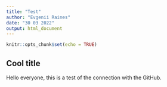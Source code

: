 ```yaml
---
title: "Test"
author: "Evgenii Raines"
date: "30 03 2022"
output: html_document
---
```


```r
knitr::opts_chunk$set(echo = TRUE)
```

## Cool title

Hello everyone, this is a test of the connection with the GitHub.